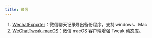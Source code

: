 ```yaml
---
title: 微信
---
```


1. [WechatExporter](https://github.com/BlueMatthew/WechatExporter)：微信聊天记录导出备份程序，支持 windows、Mac
2. [WeChatTweak-macOS](https://github.com/Sunnyyoung/WeChatTweak-macOS)：微信 macOS 客户端增强 Tweak 动态库。
